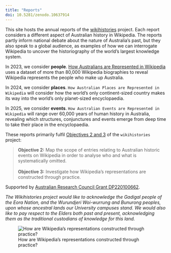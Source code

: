 ```yaml
---
title: "Reports"
doi: 10.5281/zenodo.10637914
---
```


This site hosts the annual reports of the [wikihistories](https://wikihistories.net) project. Each report considers a different aspect of Australian history in Wikipedia. The reports partly inform national debate about the nature of Australia's past, but they also speak to a global audience, as examples of how we can interrogate Wikipedia to uncover the historiography of the world's largest knowledge system.

In 2023, we consider **people**. [How Australians are Represented in Wikipedia](who-counts.html) uses a dataset of more than 80,000 Wikipedia biographies to reveal Wikipedia represents the people who make up Australia.

In 2024, we consider **places**. `How Australian Places are Represented in Wikipedia` will consider how the world's only continent-sized country makes its way into the world's only planet-sized encyclopaedia.

In 2025, we consider **events**. `How Australian Events are Represented in Wikipedia` will range over 60,000 years of human history in Australia, revealing which structures, conjunctures and events emerge from deep time to take their place in the encyclopaedia.

These reports primarily fulfil [Objectives 2 and 3](https://wikihistories.net/about) of the `wikihistories` project:

> **Objective 2:** Map the scope of entries relating to Australian historic events on Wikipedia in order to analyse who and what is systematically omitted.\
\
**Objective 3:** Investigate how Wikipedia’s representations are constructed through practice.

Supported by [Australian Research Council Grant DP220100662](https://dataportal.arc.gov.au/NCGP/Web/Grant/Grant/DP220100662).

*The Wikihistories project would like to acknowledge the Gadigal people of the Eora Nation, and the Wurundjeri Woi-wurrung and Bunurong peoples, upon whose ancestral lands our University campuses stand. We would also like to pay respect to the Elders both past and present, acknowledging them as the traditional custodians of knowledge for this land.*

![How are Wikipedia's representations constructed through practice?](assets/objective-3.png)
